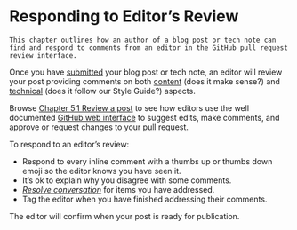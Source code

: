 # Responding to Editor's Review {#respond}

```block
This chapter outlines how an author of a blog post or tech note can find and respond to comments from an editor in the GitHub pull request review interface.
```

Once you have [submitted](#submitpost) your blog post or tech note, an editor will review your post providing comments on both [content](#content) (does it make sense?) and [technical](#technical) (does it follow our Style Guide?) aspects.

Browse [Chapter 5.1 Review a post](#review) to see how editors use the well documented [GitHub web interface](https://help.github.com/en/github/collaborating-with-issues-and-pull-requests/reviewing-changes-in-pull-requests) to suggest edits, make comments, and approve or request changes to your pull request.

To respond to an editor's review:

- Respond to every inline comment with a thumbs up or thumbs down emoji so the editor knows you have seen it.
- It's ok to explain why you disagree with some comments.
- [_Resolve conversation_](https://help.github.com/en/github/collaborating-with-issues-and-pull-requests/commenting-on-a-pull-request#resolving-conversations) for items you have addressed.
- Tag the editor when you have finished addressing their comments.

The editor will confirm when your post is ready for publication.
